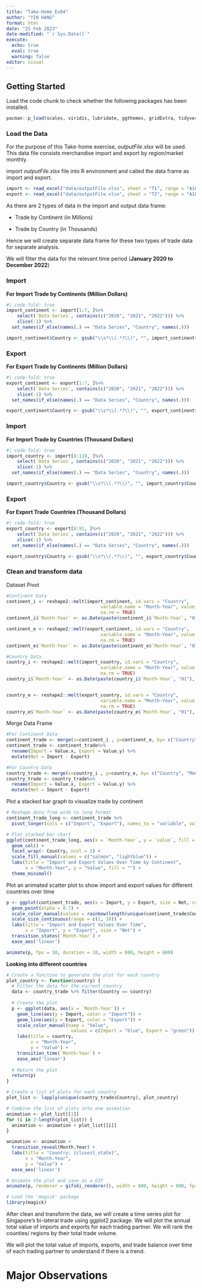 ```yaml
---
title: "Take-Home_Ex04"
author: "YIN HANG"
format: html
date: "25 Feb 2023"
date-modified: "`r Sys.Date()`"
execute:
  echo: true
  eval: true
  warning: false
editor: visual
---
```


## Getting Started

Load the code chunk to check whether the following packages has been installed.

```r
pacman::p_load(scales, viridis, lubridate, ggthemes, gridExtra, tidyverse, readxl, knitr, data.table, readxl, lubridate, stringr, dplyr, gganimate, transformr, patchwork,magick,gifski)
```

### Load the Data

For the purpose of this Take-home exercise, *outputFile.xlsx* will be used. This data file consists merchandise import and export by region/market monthly.

import *outputFile.xlsx* file into R environment and called the data frame as import and export.

```r
import <- read_excel("data/outputFile.xlsx", sheet = "T1", range = "A10:AL129")
export <- read_excel("data/outputFile.xlsx", sheet = "T2", range = "A10:AL101")
```

As there are 2 types of data in the import and output data frame:

-   Trade by Continent (in Millions)

-   Trade by Country (in Thousands)

Hence we will create separate data frame for these two types of trade data for separate analysis.

We will filter the data for the relevant time period (**January 2020 to December 2022**)

::: panel-tabset
### Import

**For Import Trade by Continents (Million Dollars)**

```r
#| code-fold: true
import_continent <- import[1:7, ]%>%
    select(`Data Series`, contains(c("2020", "2021", "2022"))) %>%
    slice(-1) %>%
  set_names(if_else(names(.) == "Data Series", "Country", names(.)))

import_continent$Country <- gsub("\\s*\\(.*?\\)", "", import_continent$Country)

```

### Export

**For Export Trade by Continents (Million Dollars)**

```r
#| code-fold: true
export_continent <- export[1:7, ]%>%
    select(`Data Series`, contains(c("2020", "2021", "2022"))) %>%
    slice(-1) %>%
  set_names(if_else(names(.) == "Data Series", "Country", names(.)))

export_continent$Country <- gsub("\\s*\\(.*?\\)", "", export_continent$Country)

```
:::

::: panel-tabset
### Import

**For Import Trade by Countries (Thousand Dollars)**

```r
#| code-fold: true
import_country <- import[8:119, ]%>%
    select(`Data Series`, contains(c("2020", "2021", "2022"))) %>%
    slice(-1) %>%
  set_names(if_else(names(.) == "Data Series", "Country", names(.)))

import_country$Country <- gsub("\\s*\\(.*?\\)", "", import_country$Country)

```

### Export

**For Export Trade** **Countries (Thousand Dollars)**

```r
#| code-fold: true
export_country <- export[8:91, ]%>%
    select(`Data Series`, contains(c("2020", "2021", "2022"))) %>%
    slice(-1) %>%
  set_names(if_else(names(.) == "Data Series", "Country", names(.)))

export_country$Country <- gsub("\\s*\\(.*?\\)", "", export_country$Country)

```
:::

### Clean and transform data

Dataset Pivot

```r
#Continent Data
continent_i <- reshape2::melt(import_continent, id.vars = "Country", 
                                   variable.name = "Month-Year", value.name = "Value", 
                                   na.rm = TRUE)
continent_i$`Month-Year` <- as.Date(paste(continent_i$`Month-Year`, "01"), format = "%Y %b %d")

continent_e <- reshape2::melt(export_continent, id.vars = "Country", 
                                   variable.name = "Month-Year", value.name = "Value", 
                                   na.rm = TRUE)
continent_e$`Month-Year` <- as.Date(paste(continent_e$`Month-Year`, "01"), format = "%Y %b %d")

#Country Data
country_i <- reshape2::melt(import_country, id.vars = "Country", 
                                   variable.name = "Month-Year", value.name = "Value", 
                                   na.rm = TRUE)
country_i$`Month-Year` <- as.Date(paste(country_i$`Month-Year`, "01"), format = "%Y %b %d")


country_e <- reshape2::melt(export_country, id.vars = "Country", 
                                   variable.name = "Month-Year", value.name = "Value", 
                                   na.rm = TRUE)
country_e$`Month-Year` <- as.Date(paste(country_e$`Month-Year`, "01"), format = "%Y %b %d")
```

Merge Data Frame

```r
#For Continent Data
continent_trade <- merge(x=continent_i , y=continent_e, by= c("Country", "Month-Year"), all.x = TRUE, all.y = TRUE)
continent_trade <- continent_trade%>%
  rename(Import = Value.x, Export = Value.y) %>%
  mutate(Net = Import - Export)

#For Country Data
country_trade <- merge(x=country_i , y=country_e, by= c("Country", "Month-Year"), na.rm = TRUE)
country_trade <- country_trade%>%
  rename(Import = Value.x, Export = Value.y) %>%
  mutate(Net = Import - Export)
```

Plot a stacked bar graph to visualize trade by continent

```r
# Reshape data from wide to long format
continent_trade_long <- continent_trade %>%
  pivot_longer(cols = c("Import", "Export"), names_to = "variable", values_to = "value")

# Plot stacked bar chart
ggplot(continent_trade_long, aes(x = `Month-Year`, y = `value`, fill = variable)) +
  geom_col() +
  facet_wrap(~ Country, ncol = 2) +
  scale_fill_manual(values = c("salmon", "lightblue")) +
  labs(title = "Import and Export Values Over Time by Continent",
       x = "Month-Year", y = "Value", fill = "") +
  theme_minimal()

```

Plot an animated scatter plot to show import and export values for different countries over time

```r
p <- ggplot(continent_trade, aes(x = Import, y = Export, size = Net, color = Country)) +
  geom_point(alpha = 0.7) +
  scale_color_manual(values = rainbow(length(unique(continent_trade$Country)))) +
  scale_size_continuous(range = c(1, 10)) +
  labs(title = "Import and Export Values Over Time",
       x = "Import", y = "Export", size = "Net") +
  transition_states(`Month-Year`) +
  ease_aes('linear')

animate(p, fps = 10, duration = 10, width = 800, height = 600)

```

**Looking into different countries**

```r
# Create a function to generate the plot for each country
plot_country <- function(country) {
  # Filter the data for the current country
  data <- country_trade %>% filter(Country == country)
  
  # Create the plot
  p <- ggplot(data, aes(x = `Month-Year`)) +
    geom_line(aes(y = Import, color = "Import")) +
    geom_line(aes(y = Export, color = "Export")) +
    scale_color_manual(name = "Value",
                        values = c(Import = "blue", Export = "green")) +
    labs(title = country,
         x = "Month-Year",
         y = "Value") +
    transition_time(`Month-Year`) +
    ease_aes('linear')
  
  # Return the plot
  return(p)
}

# Create a list of plots for each country
plot_list <- lapply(unique(country_trade$Country), plot_country)

# Combine the list of plots into one animation
animation <- plot_list[[1]]
for (i in 2:length(plot_list)) {
  animation <- animation + plot_list[[i]]
}

animation <- animation +
  transition_reveal(Month.Year) +
  labs(title = "Country: {closest_state}",
       x = "Month-Year",
       y = "Value") +
  ease_aes('linear')

# Animate the plot and save as a GIF
animate(p, renderer = gifski_renderer(), width = 800, height = 600, fps = 10, duration = 10)

# Load the 'magick' package
library(magick)

```

After clean and transform the data, we will create a time series plot for Singapore's bi-lateral trade using ggplot2 package. We will plot the annual total value of imports and exports for each trading partner. We will rank the counties/ regions by their total trade volume.

We will plot the total value of imports, exports, and trade balance over time of each trading partner to understand if there is a trend.

# Major Observations
